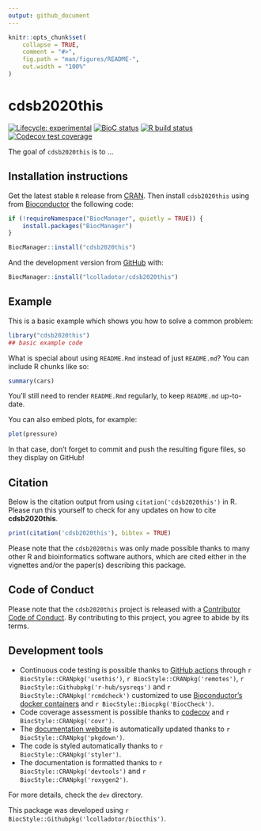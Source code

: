 ```yaml
---
output: github_document
---
```


<!-- README.md is generated from README.Rmd. Please edit that file -->

```r
knitr::opts_chunk$set(
    collapse = TRUE,
    comment = "#>",
    fig.path = "man/figures/README-",
    out.width = "100%"
)
```

# cdsb2020this

<!-- badges: start -->
[![Lifecycle: experimental](https://img.shields.io/badge/lifecycle-experimental-orange.svg)](https://www.tidyverse.org/lifecycle/#experimental)
[![BioC status](http://www.bioconductor.org/shields/build/release/bioc/cdsb2020this.svg)](https://bioconductor.org/checkResults/release/bioc-LATEST/cdsb2020this)
[![R build status](https://github.com/lcolladotor/cdsb2020this/workflows/R-CMD-check-bioc/badge.svg)](https://github.com/lcolladotor/cdsb2020this/actions)
[![Codecov test coverage](https://codecov.io/gh/lcolladotor/cdsb2020this/branch/master/graph/badge.svg)](https://codecov.io/gh/lcolladotor/cdsb2020this?branch=master)
<!-- badges: end -->

The goal of `cdsb2020this` is to ...

## Installation instructions

Get the latest stable `R` release from [CRAN](http://cran.r-project.org/). Then install `cdsb2020this` using from [Bioconductor](http://bioconductor.org/) the following code:

```r
if (!requireNamespace("BiocManager", quietly = TRUE)) {
    install.packages("BiocManager")
}

BiocManager::install("cdsb2020this")
```

And the development version from [GitHub](https://github.com/) with:

```r
BiocManager::install("lcolladotor/cdsb2020this")
```
## Example

This is a basic example which shows you how to solve a common problem:

```r
library("cdsb2020this")
## basic example code
```

What is special about using `README.Rmd` instead of just `README.md`? You can include R chunks like so:

```r
summary(cars)
```

You'll still need to render `README.Rmd` regularly, to keep `README.md` up-to-date.

You can also embed plots, for example:

```r
plot(pressure)
```

In that case, don't forget to commit and push the resulting figure files, so they display on GitHub!

## Citation

Below is the citation output from using `citation('cdsb2020this')` in R. Please
run this yourself to check for any updates on how to cite __cdsb2020this__.

```r
print(citation('cdsb2020this'), bibtex = TRUE)
```

Please note that the `cdsb2020this` was only made possible thanks to many other R and bioinformatics software authors, which are cited either in the vignettes and/or the paper(s) describing this package.

## Code of Conduct

Please note that the `cdsb2020this` project is released with a [Contributor Code of Conduct](https://contributor-covenant.org/version/2/0/CODE_OF_CONDUCT.html). By contributing to this project, you agree to abide by its terms.

## Development tools

* Continuous code testing is possible thanks to [GitHub actions](https://www.tidyverse.org/blog/2020/04/usethis-1-6-0/)  through `r BiocStyle::CRANpkg('usethis')`, `r BiocStyle::CRANpkg('remotes')`, `r BiocStyle::Githubpkg('r-hub/sysreqs')` and `r BiocStyle::CRANpkg('rcmdcheck')` customized to use [Bioconductor's docker containers](https://www.bioconductor.org/help/docker/) and `r BiocStyle::Biocpkg('BiocCheck')`.
* Code coverage assessment is possible thanks to [codecov](https://codecov.io/gh) and `r BiocStyle::CRANpkg('covr')`.
* The [documentation website](http://lcolladotor.github.io/cdsb2020this) is automatically updated thanks to `r BiocStyle::CRANpkg('pkgdown')`.
* The code is styled automatically thanks to `r BiocStyle::CRANpkg('styler')`.
* The documentation is formatted thanks to `r BiocStyle::CRANpkg('devtools')` and `r BiocStyle::CRANpkg('roxygen2')`.

For more details, check the `dev` directory.

This package was developed using `r BiocStyle::Githubpkg('lcolladotor/biocthis')`.


